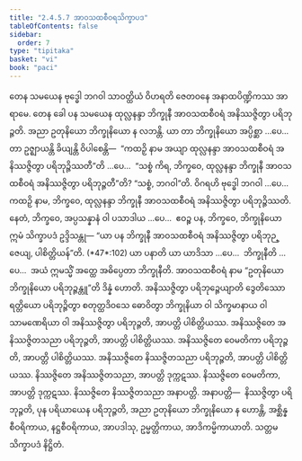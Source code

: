 ```yaml
---
title: "2.4.5.7 အာဝသထစီဝရသိက္ခာပဒ"
tableOfContents: false
sidebar:
  order: 7
type: "tipitaka"
basket: "vi"
book: "paci"
---
```



<DynamicBreadcrumb />

<Division number="1003" book="paci" e="ch" v="2" p="398">

<Paragraph number="3051" book="paci">
တေန သမယေန ဗုဒ္ဓေါ ဘဂဝါ သာဝတ္ထိယံ ဝိဟရတိ ဇေတဝနေ အနာထပိဏ္ဍိကဿ အာရာမေ. တေန ခေါ ပန သမယေန ထုလ္လနန္ဒာ ဘိက္ခုနီ အာဝသထစီဝရံ အနိဿဇ္ဇိတွာ ပရိဘုဉ္ဇတိ. အညာ ဥတုနိယော ဘိက္ခုနိယော န လဘန္တိ.
</Paragraph>

<Paragraph number="3052" book="paci">
ယာ တာ ဘိက္ခုနိယော အပ္ပိစ္ဆာ …ပေ…  တာ ဥဇ္ဈာယန္တိ ခိယျန္တိ ဝိပါစေန္တိ—  “ကထဉှိ နာမ အယျာ ထုလ္လနန္ဒာ အာဝသထစီဝရံ အနိဿဇ္ဇိတွာ ပရိဘုဉ္ဇိဿတီ”တိ …ပေ…  “သစ္စံ ကိရ, ဘိက္ခဝေ, ထုလ္လနန္ဒာ ဘိက္ခုနီ အာဝသထစီဝရံ အနိဿဇ္ဇိတွာ ပရိဘုဉ္ဇတီ”တိ? “သစ္စံ, ဘဂဝါ”တိ. ဝိဂရဟိ ဗုဒ္ဓေါ ဘဂဝါ …ပေ…  ကထဉှိ နာမ, ဘိက္ခဝေ, ထုလ္လနန္ဒာ ဘိက္ခုနီ အာဝသထစီဝရံ အနိဿဇ္ဇိတွာ ပရိဘုဉ္ဇိဿတိ. နေတံ, ဘိက္ခဝေ, အပ္ပသန္နာနံ ဝါ ပသာဒါယ …ပေ…  ဧဝဉ္စ ပန, ဘိက္ခဝေ, ဘိက္ခုနိယော ဣမံ သိက္ခာပဒံ ဥဒ္ဒိသန္တု—
</Paragraph>

</Division>
<Division number="1004" book="paci" e="ch" v="2" p="399">

<Paragraph number="3053" book="paci">
<Emphasis>“ယာ ပန ဘိက္ခုနီ အာဝသထစီဝရံ အနိဿဇ္ဇိတွာ ပရိဘုဉ္ဇေယျ, ပါစိတ္တိယန်”</Emphasis>တိ. (*47*:<Emphasis>102</Emphasis>)
</Paragraph>

</Division>
<Division number="1005" book="paci" e="ch" v="2" p="399">

<Paragraph number="3054" book="paci">
<Emphasis>ယာ ပနာ</Emphasis>တိ ယာ ယာဒိသာ …ပေ…  <Emphasis>ဘိက္ခုနီ</Emphasis>တိ …ပေ…  အယံ ဣမသ္မိံ အတ္ထေ အဓိပ္ပေတာ ဘိက္ခုနီတိ.
</Paragraph>

<Paragraph number="3055" book="paci">
<Emphasis>အာဝသထစီဝရံ</Emphasis> နာမ “ဥတုနိယော ဘိက္ခုနိယော ပရိဘုဉ္ဇန္တူ”တိ ဒိန္နံ ဟောတိ.
</Paragraph>

<Paragraph number="3056" book="paci">
<Emphasis>အနိဿဇ္ဇိတွာ ပရိဘုဉ္ဇေယျာ</Emphasis>တိ ဒွေတိဿော ရတ္တိယော ပရိဘုဉ္ဇိတွာ စတုတ္ထဒိဝသေ ဓောဝိတွာ ဘိက္ခုနိယာ ဝါ သိက္ခမာနာယ ဝါ သာမဏေရိယာ ဝါ အနိဿဇ္ဇိတွာ ပရိဘုဉ္ဇတိ, အာပတ္တိ ပါစိတ္တိယဿ.
</Paragraph>

</Division>
<Division number="1006" book="paci" e="ch" v="2" p="399">

<Paragraph number="3057" book="paci">
အနိဿဇ္ဇိတေ အနိဿဇ္ဇိတသညာ ပရိဘုဉ္ဇတိ, အာပတ္တိ ပါစိတ္တိယဿ. အနိဿဇ္ဇိတေ ဝေမတိကာ ပရိဘုဉ္ဇတိ, အာပတ္တိ ပါစိတ္တိယဿ. အနိဿဇ္ဇိတေ နိဿဇ္ဇိတသညာ ပရိဘုဉ္ဇတိ, အာပတ္တိ ပါစိတ္တိယဿ.
</Paragraph>

<Paragraph number="3058" book="paci">
နိဿဇ္ဇိတေ အနိဿဇ္ဇိတသညာ, အာပတ္တိ ဒုက္ကဋဿ. နိဿဇ္ဇိတေ ဝေမတိကာ, အာပတ္တိ ဒုက္ကဋဿ. နိဿဇ္ဇိတေ နိဿဇ္ဇိတသညာ အနာပတ္တိ.
</Paragraph>

</Division>
<Division number="1007" book="paci" e="ch" v="2" p="399">

<Paragraph number="3059" book="paci">
အနာပတ္တိ—  နိဿဇ္ဇိတွာ ပရိဘုဉ္ဇတိ, ပုန ပရိယာယေန ပရိဘုဉ္ဇတိ, အညာ ဥတုနိယော ဘိက္ခုနိယော န ဟောန္တိ, အစ္ဆိန္နစီဝရိကာယ, နဋ္ဌစီဝရိကာယ, အာပဒါသု, ဥမ္မတ္တိကာယ, အာဒိကမ္မိကာယာတိ.

</Paragraph>
</Division>

<Paragraph number="3060" type="center" book="paci">
သတ္တမသိက္ခာပဒံ နိဋ္ဌိတံ.
</Paragraph>